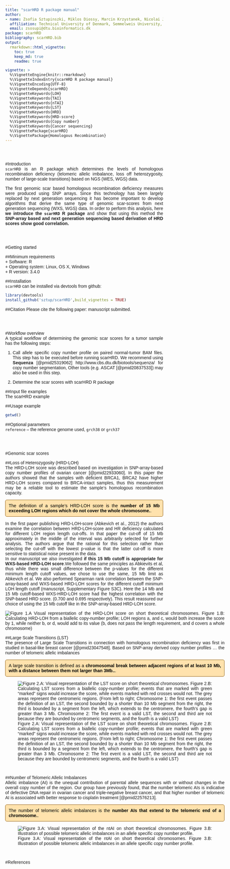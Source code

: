 ---
title: "scarHRD R package manual"
author:
- name: Zsofia Sztupinszki, Miklos Diossy, Marcin Krzystanek, Nicolai J. Birkbak, Francesco Favero, Lilla Reiniger, István Csabai, Aron C. Eklund, Ali Syed, Zoltan Szallasi
  affiliation: Technical University of Denmark, Semmelweis University, Eötvös Loránd University, University of Copenhagen, The Francis Crick Institute, Danish National Life Science Supercomputing Center, Harvard Medical School
  email: zsosupi@dtu.bioinformatics.dk
package: scarHRD
bibliography: scarHRD.bib
output:
  rmarkdown::html_vignette:
    toc: true
    keep_md: true
    readme: true

vignette: >
  %\VignetteEngine{knitr::rmarkdown}
  %\VignetteIndexEntry{scarHRD R package manual}
  %\VignetteEncoding{UTF-8}
  %\VignetteDepends{scarHRD}
  %\VignetteKeywords{LOH}
  %\VignetteKeywords{TAI}
  %\VignetteKeywords{nTAI}
  %\VignetteKeywords{LST}
  %\VignetteKeywords{HRD}
  %\VignetteKeywords{HRD-score}
  %\VignetteKeywords{Copy number}
  %\VignetteKeywords{Cancer sequencing}
  %\VignettePackage{scarHRD}
  %\VignettePackage{Homologous Recombination}
---
<style>
body {
text-align: justify;
font-family: Arial}

.moderateFrame{ /* Framed text */
border: 1px solid;
border-color: #8c5400;
color: black;
background-color: #ffe2ad;
padding-top: 10px;
padding-bottom: 10px;
border-radius: 5px;
padding-left: 10px;
padding-right: 10px;
font-size: 14px;
}

</style>

<br>
<br>

#Introduction  
`scarHRD` is an R package which determines the levels of homologous recombination deficiency (telomeric allelic imbalance, loss off heterozygosity, number of large-scale transitions) based on NGS (WES, WGS) data.  

The first genomic scar based homologous recombination deficiency measures were produced using SNP arrays. Since this technology has been largely replaced by next generation sequencing it has become important to develop algorithms that derive the same type of genomic scar-scores from next generation sequencing (WXS, WGS) data. In order to perform this analysis, here **we introduce the `scarHRD` R package** and show that using this method the **SNP-array based and next generation sequencing based derivation of HRD scores show good correlation.**  

<br>
<br>

#Getting started  

##Minimum requirements  
  + Software: R  
  + Operating system: Linux, OS X, Windows  
  + R version: 3.4.0  

##Installation  
`scarHRD` can be installed via devtools from github:  

```{r part1, echo=TRUE, eval=FALSE}
library(devtools)
install_github('sztup/scarHRD',build_vignettes = TRUE)
```

##Citation
Please cite the following paper: manuscript submitted.  

<br>
<br>

#Workflow overview  
A typical workflow of determining the genomic scar scores for a tumor sample has the following steps:  

1. Call allele specific copy number profile on paired normal-tumor BAM files. This step has to be executed before running scarHRD. We recommend using **Sequenza** [@pmid25319062] http://www.cbs.dtu.dk/biotools/sequenza/ for copy number segmentation, Other tools (e.g. ASCAT [@pmid20837533]) may also be used in this step.  
  
2. Determine the scar scores with scarHRD R package  

##Input file examples  
The scarHRD example 

##Usage example  
```{r part2, echo=TRUE, eval=FALSE}
getwd()
```

##Optional parameters  
`reference` -- the reference genome used, `grch38` or `grch37`

<br>
<br>

#Genomic scar scores  

##Loss of Heterozygosity (HRD-LOH)  
The HRD-LOH score was described based on investigation in SNP-array-based copy number profiles of ovarian cancer [@pmid22933060]. In this paper the authors showed that the samples with deficient BRCA1, BRCA2 have higher HRD-LOH scores compared to BRCA-intact samples, thus this measurement may be a reliable tool to estimate the sample's homologous recombination capacity.   
<p class="moderateFrame">The definition of a sample's HRD-LOH score is the </span> <span style="font-weight:bold">number of 15 Mb exceeding LOH regions which do not cover the whole chromosome.</span>.
</p>
In the first paper publishing HRD-LOH-score (Abkevich et al., 2012) the authors examine the correlation between HRD-LOH-score and HR deficiency calculated for different LOH region length cut-offs. In that paper the cut-off of 15 Mb approximately in the middle of the interval was arbitrarily selected for further analysis. The authors argue that the rational for this selection rather than selecting the cut-off with the lowest p-value is that the latter cut-off is more sensitive to statistical noise present in the data.  
In our manuscript we also investigated **if this 15 Mb cutoff is appropriate for WXS-based HRD-LOH score**.We followed the same principles as Abkievits et al, thus while there was small difference between the p-values for the different minimum length cutoff values, we chose to use the same, 15 Mb limit as Abkevich et al. We also performed Spearman rank correlation between the SNP-array-based and WXS-based HRD-LOH scores for the different cutoff minimum LOH length cutoff (manuscript, Supplementary Figure S3C). Here the 14 Mb and 15 Mb cutoff-based WXS-HRD-LOH score had the highest correlation with the SNP-based HRD score. (0.700 and 0.695 respectively). This result reassured our choice of using the 15 Mb cutoff like in the SNP-array-based HRD-LOH score.  

<div style="width:700px">
![Figure 1.A Visual representation of the HRD-LOH score on short theoretical chromosomes. Figure 1.B: Calculating HRD-LOH from a biallelic copy-number profile; LOH regions a, and c, would both increase the score by 1, while neither b, or d, would add to its value (b, does not pass the length requirement, and d covers a whole chromosome)](hrd-loh.svg)
<br>

##Large Scale Transitions (LST)  
The presence of Large Scale Transitions in connection with homologous recombination deficiency was first in studied in basal-like breast cancer [@pmid23047548]. Based on SNP-array derived copy number profiles ... the number of telomeric allelic imbalances 
<p class="moderateFrame">A large scale transition is defined as a  </span> <span style="font-weight:bold">chromosomal break between adjacent regions of at least 10 Mb, with a distance between them not larger than 3Mb..</span>.
</p>

<div style="width:700px">
![Figure 2.A: Visual representation of the LST score on short theoretical chromosomes. Figure 2.B: Calculating LST scores from a biallelic copy-number profile; events that are marked with green "marked" signs would increase the score, while events marked with red crosses would not. The grey areas represent the centromeric regions. (From left to right; Chromosome 1: the first event passes the definition of an LST, the second bounded by a shorter than 10 Mb segment from the right, the third is bounded by a segment from the left, which extends to the centromere, the fourth’s gap is greater than 3 Mb. Chromosome 2: The first event is a valid LST, the second and third are not because they are bounded by centromeric segments, and the fourth is a valid LST)](lst.svg)
</div>
<br>

##Number of Telomeric Allelic Imbalances  
Allelic imbalance (AI) is the unequal contribution of parental allele sequences with or without changes in the overall copy number of the region. Our group have previously found, that the number telomeric AIs is indicative of defective DNA repair in ovarian cancer and triple-negative breast cancer, and that higher number of telomeric AI is associated with better response to cisplatin treatment [@pmid22576213].  
<p class="moderateFrame">The number of telomeric allelic imbalances is the </span> <span style="font-weight:bold">number AIs that extend to the telomeric end of a chromosome.</span>.
</p>
<div style="width:700px">
![Figure 3.A: Visual representation of the ntAI on short theoretical chromosomes. Figure 3.B: Illustration of possible telomeric allelic imbalances in an allele specific copy number profile.](ntai.svg)
</div>
<br>

#References  
